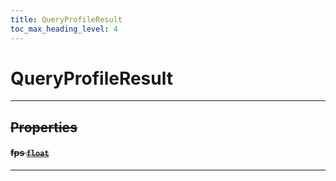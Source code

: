```yaml
---
title: QueryProfileResult
toc_max_heading_level: 4
---
```


# QueryProfileResult <s generated />

<hr class="solid" />  <s generated />

## Properties <s generated />

#### fps [`float`]( https://docs.python.org/3.9/library/stdtypes.html?highlight=int#numeric-types-int-float-complex) <s generated />

<hr class="solid" />  <s generated />

